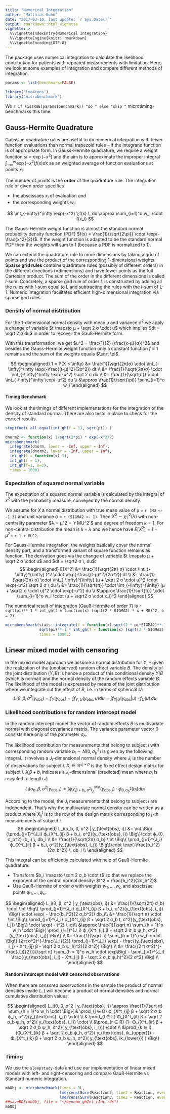 ```yaml
---
title: "Numerical Integration"
author: "Matthias Kuhn"
date: "2017-03-10, last update: `r Sys.Date()`"
output: rmarkdown::html_vignette
vignette: >
  %\VignetteIndexEntry{Numerical Integration}
  %\VignetteEngine{knitr::rmarkdown}
  %\VignetteEncoding{UTF-8}
---
```


The package uses numerical integration to calculate the likelihood contribution for patients with repeated measurements with limitation.
Here, we look at some examples of integration and compare different methods of integration.


```r
params <- list(benchmark=FALSE)

library('lme4cens')
library('microbenchmark')
```

We `r if (isTRUE(params$benchmark)) "do " else "skip "` microtiming-benchmarks this time.

## Gauss-Hermite Quadrature
Gaussian quadrature rules are useful to do numerical integration with fewer function evaluations than normal trapezoid rules -- if the integrand function is of appropriate form.
In Gauss-Hermite quadrature, we require a weight funciton $\omega = \exp(-x^2)$ and the aim is to approximate the improper integral $\int_{-\infty}^\infty \exp(-x^2) f(x) dx$ as an weighted average of function evaluations at points $x_i$.

The number of points is the __order__ of the quadrature rule. The integration rule of given order specifies

* the abscissaes $x_i$ of evaluation _and_ 
* the corresponding weights $w_i$:

$$
\int_{-\infty}^\infty \exp(-x^2) \;f(x) \, dx \approx \sum_{i=1}^o w_i \cdot f(x_i)
$$

The Gauss-Hermite weight function is almost the standard normal probability density function (PDF) $f(x) = \frac{1}{\sqrt{2\pi}} \cdot \exp(-\frac{x^2}{2})$.
If the weight function is adapted to be the standard normal PDF then the weights will sum to 1 (because a PDF is normalized to 1).

We can extend the quadrature rule to more dimensions by taking a grid of points and use the product of the corresponding 1-dimensional weights.
__Sparse grid rules__  combine quadrature rules (possibly of different orders) in the different directions (=dimensions) and have fewer points as the full Cartesian product.
The sum of the order in the different dimensions is called _l_-sum.
Concretely, a sparse gird rule of order _L_ is constructed by adding all the rules with _l_-sum equal to L and subtracting the rules with the _l_-sum of L-1.
Numeric integration facilitates efficient high-dimensional integration via sparse grid rules.






### Density of normal distribution
For the 1-dimensional normal density with mean μ and variance σ^2^ we apply a change of variable $t \mapsto μ + \sqrt 2 σ \cdot u$ which implies $dt = \sqrt 2 σ du$ 
in order to recover the Gauß-Hermite form.

With this transformation, we get $u^2 = \frac{1}{2} (\frac{x-μ}{σ})^2$ and
besides the Gauss-Hermite weight function only a constant function $f\equiv 1$ remains and the sum of the weights equals $\sqrt \pi$.


$$
\begin{aligned}
1  = P(X ≤ \infty) &= \frac{1}{\sqrt{2π}σ} \cdot \int_{-\infty}^\infty \exp(-\frac{(t-μ)^2}{2σ^2}) dt \\
  &= \frac{1}{\sqrt{2π}σ} \cdot \int_{-\infty}^\infty \exp(-u^2) \sqrt 2 σ du \\
  &= \frac{1}{\sqrt{π}} \cdot \int_{-\infty}^\infty \exp(-u^2)  du \\
  &\approx \frac{1}{\sqrt{\pi}} \sum_{i=1}^o w_i
\end{aligned}
$$



#### Timing Benchmark
We look at the timings of different implementations for the integration of the density of standard normal.
There are also tests in place to check for the correct results.

```r
stopifnot( all.equal(int_gh(f = 1), sqrt(pi)) )

dnorm2 <- function(x) 1/sqrt(2*pi) * exp(-x^2/2)
microbenchmark(
  integrate(dnorm, lower = -Inf, upper = Inf),
  integrate(dnorm2, lower = -Inf, upper = Inf),
  int_gh(f = function(x) 1),
  int_gh(f = 1),
  int_gh(f=1, o=3),
  times = 1000)

```




### Expectation of squared normal variable
The expectation of a squared normal variable is calculated by the integral of $x^2$ with the probability measure, conveyed by the normal density.


We assume for $X$ a normal distribution with true mean value of μ = `r (MU <- -1.3)` and unit variance σ = `r (SIGMA2 <- 1)`. Then $X^2 \sim \chi_1'^2(λ)$ with non-centrality parameter $λ = μ^2 = `r MU^2`$ and degree of freedom $k=1$.
For non-central distribution the mean is $k + λ$ and we hence have $E[X^2] = 1 + μ^2 =$ `r 1 + MU^2`.

For Gauss-Hermite integration, the weights basically cover the normal density part, and a transformed variant of square function remains as function.
The derivation goes via the change of variable $t \mapsto μ + \sqrt 2 σ \cdot u$ and $dt = \sqrt2 σ \, du$:
$$
\begin{aligned}
E[X^2] &= \frac{1}{\sqrt{2π} σ} \cdot \int_{-\infty}^{\infty} t^2 \cdot \exp(-\frac{(t-μ)^2}{2σ^2}) dt \\
  &= \frac{1}{\sqrt{2π} σ} \cdot \int_{-\infty}^{\infty} (μ + \sqrt 2 σ \cdot u)^2 \cdot \exp(-u^2) \sqrt 2 σ \,du \\
  &= \frac{1}{\sqrt{π}} \cdot \int_{-\infty}^{\infty} (μ + \sqrt2 σ \cdot u)^2 \cdot \exp(-u^2) du \\
  &\approx \frac{1}{\sqrt{π}} \cdot \sum_{i=1}^o w_i \cdot (μ + \sqrt2 σ \cdot x_i)^2
\end{aligned}
$$

The numerical result of integration (Gauß-Hermite of order 7) is `r sqrt(pi)**-1 * int_gh(f = function(x) (sqrt(2 * SIGMA2) * x + MU)^2, o = 7)`.

```r
microbenchmark(stats::integrate(f = function(x) sqrt(2 * pi*SIGMA2)**-1 * exp(-(x-MU)^2/(2*SIGMA2)) * x^2, lower = -Inf, upper = Inf),
               sqrt(pi)**-1 * int_gh(f = function(x) (sqrt(2 * SIGMA2) * x + MU)^2, o = 7),
               times = 1000L)
```






## Linear mixed model with censoring

In the mixed model approach we assume a normal distribution for $Y$, -- given the realization of the (unobserved) random effect variable $B$.
The density of the joint distribution $(Y,B)$ is hence a product of this conditional density $Y|B$ (which is normal) and the normal density of the random effects variable $B$.
The likelihood of the model is expressed by means of the joint distribution where we integrate out the effect of $B$, i.e. in terms of spherical $U$:
$$
L(θ, β, σ^2 | y_\text{obs}) = f_Y(y_\text{obs}) = \int f_{Y,U}(y_\text{obs}, u) du = \int f_{Y|U}(y_\text{obs} | u) \cdot f_U (u) \, du
$$

### Likelihood contributions for random intercept model
In the random intercept model the vector of random effects $B$ is multivariate normal with diagonal covariance matrix.
The variance parameter vector θ consists here only of the parameter $σ_b$.

The likelihood contribution for measurements that belong to subject $i$ with corresponding random variable $b_i \sim N(0, σ_b^2)$ is given by the following integral.
It involves a $J_i$-dimensional normal density where $J_i$ is the number of observations for subject $i$.
$X_i ∈ ℝ^{J_i × p}$ is the fixed effect design matrix for subject $i$.
$X_i β + b_i$  indicates a $J_i$-dimensional (predicted) mean where $b_i$ is recycled to length $J_i$.
$$
L_i(σ_b, β, σ^2 | y_{\text{obs}, i}) = \int ϕ^\text{MV}_{X_iβ + b_i, σ^2I_{J_i}}(y_{\text{obs}, i}) \cdot ϕ_{0,  σ_b^2} (b_i) db_i
$$

According to the model, the $J_i$ measurements that belong to subject $i$ are independent. That's why the multivariate normal density can be written as a product
where $X^t_{ij}$ is to the row of the design matrix corresponding to $j$-th measurements of subject $i$.
$$
\begin{aligned}
L_i(σ_b, β, σ^2 | y_{\text{obs}, i}) &= \int \Big\{\prod_{j=1}^{J_i} ϕ_{X^t_{ij} β + b_i, σ^2}(y_{\text{obs}, i}) \Big\}\cdot ϕ_{0, σ_b^2} (b_i)  \, db_i \\
  &= \frac{1}{\sqrt{2π} σ_b} \int  \Big\{ \prod_{j=1}^{J_i} ϕ_{X^t_{ij} β + b_i, σ^2}(y_{\text{obs}, i_j})  \Big\}\cdot \exp(-\frac{b_i^2}{2σ_b^2})  \, db_i \\
\end{aligned}
$$

This integral can be efficiently calculated with help of Gauß-Hermite quadrature:

* Transform $b_i \mapsto \sqrt 2 σ_b \cdot t$ so that we replace the exponent of the central normal density: $t^2 = \frac{b_i^2}{2σ_b^2}$
* Use Gauß-Hermite of order $o$ with weights $w_1, \ldots, w_o$ and abscissae points $ψ_1, \ldots, ψ_o$:

$$
\begin{aligned}
L_i(θ, β, σ^2 | y_{\text{obs}, i})  &= \frac{1}{\sqrt{2π} σ_b} \cdot \int  \Big\{ \prod_{j=1}^{J_i} ϕ_{X^t_{ij} β + b_i, σ^2}(y_{\text{obs}, i_j})  \Big\} \cdot  \exp( - \frac{b_i^2}{2 σ_b^2}) db_i\\
  &= \frac{1}{\sqrt π} \cdot \int  \Big\{ \prod_{j=1}^{J_i} ϕ_{X^t_{ij} β + \sqrt 2 σ_b t, σ^2}(y_{\text{obs}, i_j})  \Big\} \cdot  \exp( - t^2)  \, dt\\
  &\approx \frac{1}{\sqrt π} \sum_{h = 1}^o w_h \cdot \Big\{  \prod_{j=1}^{J_i} ϕ_{X^t_{ij} β + \sqrt 2 σ_b ψ_h, σ^2}(y_{\text{obs}, i_j})    \Big\} \\
  &= \frac{1}{\sqrt π} \sum_{h = 1}^o w_h \cdot \Big\{ (2 π σ^2)^{-\frac{J_i}{2}}  \prod_{j=1}^{J_i} \exp( - \frac{(y_{\text{obs}, i_j} - X^t_{ij} β - \sqrt 2 σ_b ψ_h)^2}{2 σ^2})    \Big\}  \\
  &= \frac{(2 π σ^2)^{-\frac{J_i}{2}}}{\sqrt π} \sum_{h = 1}^o w_h \cdot  \exp\Big( - \sum_{j=1}^{J_i} \frac{(y_{\text{obs}, i_j} - X^t_{ij} β - \sqrt 2 σ_b ψ_h)^2}{2 σ^2}  \Big)  \\
\end{aligned}
$$

#### Random intercept model with censored observations

When there are _censored observations_ in the sample the product of normal densities inside {..} will become a product of normal densities and normal cumulative distribution values.

$$
\begin{aligned}
L_i(θ, β, σ^2 | y_{\text{obs}, i})  \approx \frac{1}{\sqrt π} \sum_{h = 1}^o w_h \cdot \Big\{ &
  \prod_{j ∈ D} ϕ_{X^t_{ij} β + \sqrt 2 σ_b ψ_h, σ^2}(y_{\text{obs}, i_j})  \cdot  \\
  & \prod_{l ∈ L}  Φ_{X^t_{il} β + \sqrt 2 σ_b ψ_h, σ^2}( y_{\text{obs}, i_l})   \cdot  \\
  &\prod_{r ∈ R} (1- Φ_{X^t_{ir} β + \sqrt 2 σ_b ψ_h, σ^2}( y_{\text{obs}, i_r}))  \cdot \\
  &\prod_{k ∈ I} (Φ_{X^t_{ik} β + \sqrt 2 σ_b ψ_h, σ^2}( y_{\text{obs}, ik_{upper}}) - Φ_{X^t_{ik} β + \sqrt 2 σ_b ψ_h, σ^2}( y_{\text{obs}, ik_{lower}}) )      \Big\} 
\end{aligned}
$$


### Timing
We use the `sleepstudy`-data and use our implementation of linear mixed models with left- and right-censoring
and compare Gauß-Hermite vs Standard numeric integration.

```r


mbObj <- microbenchmark(times = 3L,
                        lmercens(Surv(Reaction3, time2 = Reaction, event = event3, type = "interval") ~ Days + (1|Subject), data = sleepstudy2, REML = FALSE),
                        lmercens(Surv(Reaction3, time2 = Reaction, event = event3, type = "interval") ~ Days + (1|Subject), data = sleepstudy2, REML = FALSE, quadrature = "stats"))
##saveRDS(mbObj, file = "~/benchm_ghInt_rInt.rds")
mbObj
```
